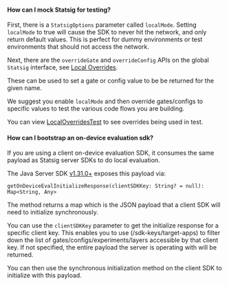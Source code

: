 #### How can I mock Statsig for testing?

First, there is a `StatsigOptions` parameter called `localMode`.
Setting `localMode` to true will cause the SDK to never hit the network,
and only return default values. This is perfect for dummy environments or
test environments that should not access the network.

Next, there are the `overrideGate` and `overrideConfig` APIs on the global `Statsig` interface, see [Local Overrides](#local-overrides).

These can be used to set a gate or config value to be be returned for the given name.

We suggest you enable `localMode` and then override gates/configs to specific values to test the various code flows you are building.

You can view [LocalOverridesTest](https://github.com/statsig-io/java-server-sdk/blob/main/src/test/java/com/statsig/sdk/LocalOverridesTest.kt) to see overrides being used in test.

#### How can I bootstrap an on-device evaluation sdk?

If you are using a client on-device evaluation SDK, it consumes the same payload as Statsig server SDKs to do local evaluation.

The Java Server SDK [v1.31.0+](https://github.com/statsig-io/java-server-sdk/releases/tag/1.31.0) exposes this payload via:

```
getOnDeviceEvalInitializeResponse(clientSDKKey: String? = null): Map<String, Any>
```

The method returns a map which is the JSON payload that a client SDK will need to initialize synchronously.

You can use the `clientSDKKey` parameter to get the initialize response for a specific client key.  This enables you to use (/sdk-keys/target-apps) to filter down the list of gates/configs/experiments/layers accessible by that client key.  If not specified, the entire payload the server is operating with will be returned.

You can then use the synchronous initialization method on the client SDK to initialize with this payload.